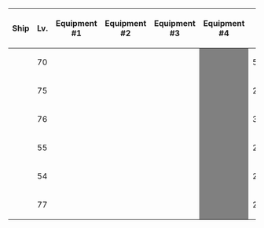 {| class="wikitable" style="text-align:center"
|-
!Ship
!Lv.
!Equipment #1
!Equipment #2
!Equipment #3
!Equipment #4
!{{Firepower}}
!{{Torpedo}}
!{{AA}}
!{{Armor}}
|-
|{{ShipBattleCard|Noshiro/Kai}}
| 70
| {{EquipmentCard|15.2cm Twin Gun Mount Kai|size=75px}}
| {{EquipmentCard|15.2cm Twin Gun Mount Kai|size=75px}}
| {{EquipmentCard|Star Shell|size=75px}}
|style="background:grey"|
| 51
| 56
| 50
| 42
|-
|{{ShipBattleCard|Shimakaze/Kai}}
| 75
| {{EquipmentCard|12.7cm Twin Gun Mount Model D Kai 2|size=75px}}
| {{EquipmentCard|61cm Quintuple (Oxygen) Torpedo Mount|size=75px}}
| {{EquipmentCard|Type 22 Surface Radar Kai 4|size=75px}}
|style="background:grey"|
| 28
| 64
| 30
| 28
|-
|{{ShipBattleCard|Naganami/Kai Ni}}
| 76
| {{EquipmentCard|12.7cm Twin Gun Mount Model D Kai 2|size=75px}}
| {{EquipmentCard|61cm Quadruple (Oxygen) Torpedo Mount|size=75px}}
| {{EquipmentCard|Type 22 Surface Radar Kai 4|size=75px}}
|style="background:grey"|
| 34
| 49
| 48
| 39
|-
|{{ShipBattleCard|Fujinami/Kai}}
| 55
| {{EquipmentCard|12.7cm Twin Gun Mount Model D Kai 2|size=75px}}
| {{EquipmentCard|61cm Quadruple (Oxygen) Torpedo Mount|size=75px}}
| {{EquipmentCard|Type 22 Surface Radar Kai 4|size=75px}}
|style="background:grey"|
| 21
| 51
| 27
| 30
|-
|{{ShipBattleCard|Okinami/Kai}}
| 54
| {{EquipmentCard|12.7cm Twin Gun Mount Model D Kai 2|size=75px}}
| {{EquipmentCard|61cm Quadruple (Oxygen) Torpedo Mount|size=75px}}
| {{EquipmentCard|Type 22 Surface Radar Kai 4|size=75px}}
|style="background:grey"|
| 29
| 52
| 31
| 22
|-
|{{ShipBattleCard|Hatsushimo/Kai Ni}}
| 77
| {{EquipmentCard|61cm Quadruple (Oxygen) Torpedo Mount|size=75px}}
| {{EquipmentCard|61cm Quadruple (Oxygen) Torpedo Mount|size=75px}}
| {{EquipmentCard|61cm Quadruple (Oxygen) Torpedo Mount|size=75px}}
|style="background:grey"|
| 26
| 64
| 64
| 26
|}